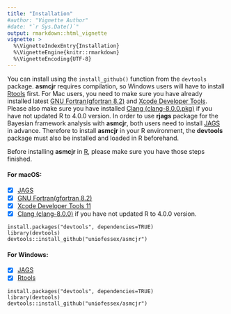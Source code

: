 ```yaml
---
title: "Installation"
#author: "Vignette Author"
#date: "`r Sys.Date()`"
output: rmarkdown::html_vignette
vignette: >
  %\VignetteIndexEntry{Installation}
  %\VignetteEngine{knitr::rmarkdown}
  %\VignetteEncoding{UTF-8}
---
```


You can install using the `install_github()` function from the `devtools` package. __asmcjr__ requires compilation, so Windows users will have to install [Rtools](https://cran.r-project.org/bin/windows/Rtools/) first. For Mac users, you need to  make sure you have already installed latest [GNU Fortran(gfortran 8.2)](https://github.com/fxcoudert/gfortran-for-macOS/releases) and [Xcode Developer Tools](https://developer.apple.com/support/xcode/). Please also make sure you have installed [Clang (clang-8.0.0.pkg)](https://cran.r-project.org/bin/macosx/tools/) if you have not updated R to 4.0.0 version. In order to use __rjags__ package for the Bayesian framework analysis with __asmcjr__, both users  need to install [JAGS](https://sourceforge.net/projects/mcmc-jags/files/JAGS/) in advance. Therefore to install __asmcjr__ in your R environment, the __devtools__ package must also be installed and loaded in R beforehand. 

Before installing __asmcjr__ in [R](), please make sure you have those steps finished.

#### For macOS:
- [x] [JAGS](https://sourceforge.net/projects/mcmc-jags/files/JAGS/)
- [x] [GNU Fortran(gfortran 8.2)](https://github.com/fxcoudert/gfortran-for-macOS/releases)
- [x] [Xcode Developer Tools 11](https://developer.apple.com/support/xcode/)
- [x] [Clang (clang-8.0.0)](https://cran.r-project.org/bin/macosx/tools/) if you have not updated R to 4.0.0 version.

```
install.packages("devtools", dependencies=TRUE)
library(devtools)
devtools::install_github("uniofessex/asmcjr")
```


#### For Windows:
- [x] [JAGS](https://sourceforge.net/projects/mcmc-jags/files/JAGS/)
- [x] [Rtools](https://cran.r-project.org/bin/windows/Rtools/)

```
install.packages("devtools", dependencies=TRUE)
library(devtools)
devtools::install_github("uniofessex/asmcjr")
```

